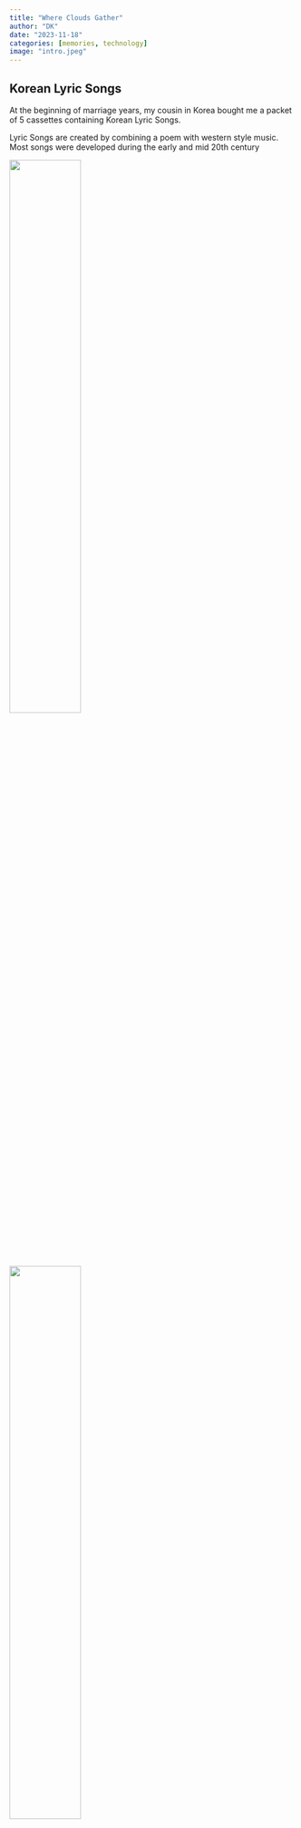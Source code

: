 ---
title: "Where Clouds Gather"
author: "DK"
date: "2023-11-18"
categories: [memories, technology]
image: "intro.jpeg"
---

## Korean Lyric Songs

At the beginning of marriage years, my cousin in Korea bought me a packet of 5 cassettes containing Korean Lyric Songs.

Lyric Songs are created by combining a poem with western style music. Most songs were developed during the early and mid 20th century  

![](s-l1600.jpg){width=50%}
![](s-l1601.jpg){width=50%}  

Each cassette contained about an hour of music. (a great planning to fit close to 30 minutes per side, but not to go over it)

During my 30s, this was my main playlist, listened mainly for the beautiful melodies.

Since accompanying lyrics were not readily available.

(I made a duplicate copy of Tape #4, fearing that I may wear out the tape).

------------------------------------------------------------------------

![](timp_clouds.jpeg)

## Clouds in Nature: Captured in Photography

Along with tracking sunrise and sunset times. A knowledge of moon rise and moon set times and their directions is helpful.

Less predictable but more impactful and more rewarding are the direction and amount of cloud coverage.

One starts looking for any signs of cloud coverage and formations. And if it happens about the time of sunrise and sunset, it is a bonus. Consistently without clouds, one would be tempted to learn Photoshop.

## Clouds (Challenges and Trials) in Life

Asked Sister K lately,

> Why is this life so difficult and full of challenges?

She replied.

> It always has been and always will be, you just have become more aware due to recent events around you.

Mentally and theoretically, it is easy to understand and justify that challenges and trials are part of this life.

Emotionally and spiritually, however, the amount and timing seems overwhelming and more than one can bear.

## A discussion among men

Last Sunday, a group men, about 50 in total met as a group. The age of the group spanned 70 decades

The topic of discussion was a passage from Doctrine and Covenants 59, verse 7

`Thou shalt thank the Lord thy God in all things`

A brother in his mid 80s suggested that he was not particularly grateful for the onset of dementia

The discussion leader then suggest the distinction between

`Gratitude for` vs `Gratitude in`

We are grateful for things that we have, that is the first step. However even when things are taken away, we are still grateful.

We are not grateful for dementia, but are grateful in dementia.

Although he was not mentioned during the 40-minute long discussion, thought of Job, Chapter 19.

> v25 For I know that my redeemer liveth, and that he shall stand at the latter day upon the earth:

> v26 And though after my skin worms destroy this body, yet in my flesh shall I see God:

Everything, even friends and family were taken from Job. Yet he thanked or praised God and placed his trust in him.

![](main2.jpeg)

## Korean Lyric Song: 저 구름 흘러가는 곳

Been listening to this song, sung by a number of artists. It can be translated as, `That place where Clouds Gather`

Each artist gave their unique interpretation.

However, I didn't expect a version from Barbara Bonney. Back in 1998, she released an album entitle `Portrait`[^1] The first 5 songs were Korean Lyric Songs.

[^1]: http://daihanmusic.co.kr/Item/ItemInfo?ITEM_CD=9620079081239

The 5th entry reads,

> 저 구름 흘러가는 곳 Cho Gureum Huloganen Goht (김동진 / 김용호)

Grateful that we can hear this music sung and interpreted by artists in Korea and US.

Confirming that there are universal struggles that are contained in music and poems of each culture. Also an universal yearning to attain a place of peace and rest.

### Barbara sings "He shall feed his flock" from Handel's 'Messiah'

{{< video https://www.youtube.com/embed/l-bAXm-A3Ls width="400" height="300">}}

### Barbara Bonney sings "저 구름 흘러가는 곳(Where the wind blows)"

{{< video https://www.youtube.com/embed/C5RFATD0LXw width="400" height="300">}}

## 저 구름 흘러가는 곳

저 구름 흘러가는 곳 아득한 먼 그곳 그리움도 흘러가라 파아란 싹이 트고 꽃들은 곱게 피어 날 오라 부르네 행복이 깃든 그 곳에 그리움도 흘러가라 저 구름 흘러가는 곳 이 가슴 깊이 불타는 영원한 나의 사랑 전할 곳 길은 멀어도 즐거움이 넘치는 나라 산을 넘고 바다를 건너 저 구름 흘러가는 곳 내 마음도 따라가라 그대를 만날 때까지 내 사랑도 흘러가라

저 구름 흘러가는 곳 가없는 하늘 위에 별빛도 흘러가라 황홀한 날이 와서 찬란한 보금자리 날 오라 부르네 쌓인 정 이룰 그곳에 별빛도 흘러가라 저 구름 흘러가는 곳 이 가슴 깊이 불타는 영원한 나의 사랑 전할 곳 길은 멀어도 즐거움이 넘치는 나라 산을 넘고 바다를 건너 저 구름 흘러가는 곳 내 마음도 따라가라 그대를 만날 때까지 내 사랑도 흘러가라

![](main1.jpeg)

## That place where the clouds are flowing

> Translation Courtesy of Google

That place where the clouds are flowing, far away The longing will pass and blue buds will sprout. The flowers bloom beautifully and call me to come Wherever happiness resides, let longing also flow. Where the clouds flow, this heart burns deep A place to convey my eternal love A country full of joy even though the road is long Cross the mountains and the sea Where the clouds flow, follow my heart too. Let my love flow until I meet you

Where the clouds flow, above the endless sky The starlight also flows by and an ecstatic day comes The brilliant nest calls me to come Let the starlight flow to the place where the accumulated affection will be fulfilled. Where the clouds flow, this heart burns deep A place to convey my eternal love A country full of joy even though the road is long Cross the mountains and the sea Where the clouds flow, follow my heart too. Let my love flow until I meet you

![](main4.jpeg)

## The place where those clouds flow

> Translation by ChatGPT 3.5

The place where those clouds flow, a distant and faraway place Let even the longing flow, and the blue sprouts grow The flowers bloom beautifully, calling for the day to come In that place where happiness resides, let even the longing flow The place where those clouds flow, deeply burning in my heart The eternal place to convey my love Though the road is long, it's a land overflowing with joy Crossing mountains and seas To the place where those clouds flow, let my heart follow Until I meet you, let my love flow

The place where those clouds flow, above the boundless sky Let even the starlight flow, for the ecstatic day to come A brilliant sanctuary, calling for the day to come In that place where accumulated affections will come true, let even the starlight flow The place where those clouds flow, deeply burning in my heart The eternal place to convey my love Though the road is long, it's a land overflowing with joy Crossing mountains and seas To the place where those clouds flow, let my heart follow Until I meet you, let my love flow

![](main3.jpg)

## That Place : Where Clouds Gather

That place where clouds drifts and flows\
The longing will gather to it also

The place of a new birth and flowers blooming.\
It is calling me home.

That place of happiness, the destiny, of longing.

That place where clouds drifts and flows

The yearning of hearts burns with desire.

That place, of happiness, for eternal love is far\
Over mountains and oceans.

That place where clouds drifts and flows\
My heart and longings will follow

Till we meet, my love will flow and drift\
To that place where clouds drift and flow.
